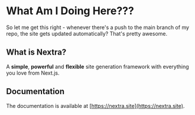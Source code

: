 # What Am I Doing Here???
 
So let me get this right - whenever there's a push to the main branch of my repo, the site gets updated automatically? That's pretty awesome.

## What is Nextra?

A **simple**, **powerful** and **flexible** site generation framework with everything you love from Next.js.

## Documentation

The documentation is available at [https://nextra.site](https://nextra.site).
